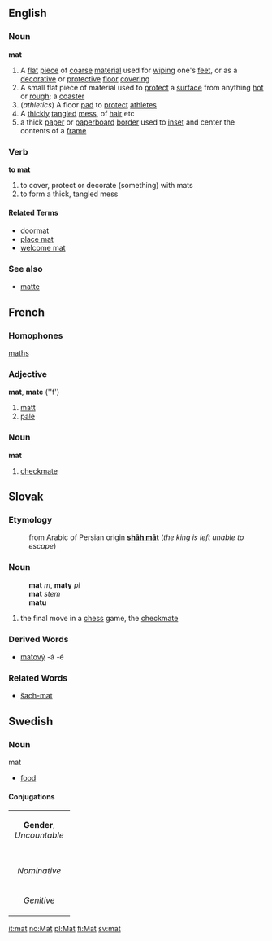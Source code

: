==English==

===Noun===
{{wikipedia}}
'''mat'''
# A [[flat]] [[piece]] of [[coarse]] [[material]] used for [[wiping]] one's [[feet]], or as a [[decorative]] or [[protective]] [[floor]] [[covering]]
# A small flat piece of material used to [[protect]] a [[surface]] from anything [[hot]] or [[rough]]; a [[coaster]]
# (''athletics'') A floor [[pad]] to [[protect]] [[athlete]]s
# A [[thickly]] [[tangled]] [[mess]], of [[hair]] etc
# a thick [[paper]] or [[paperboard]] [[border]] used to [[inset]] and center the contents of a [[frame]] 

===Verb===
'''to mat'''
#to cover, protect or decorate (something) with mats
#to form a thick, tangled mess

====Related Terms====
*[[doormat]]
*[[place mat]]
*[[welcome mat]]

===See also===
*[[matte]]

==French==

===Homophones===
[[maths]]
===Adjective===
'''mat''', '''mate''' (''f')
# [[matt]]
# [[pale]]

===Noun===
'''mat'''
# [[checkmate]]

==Slovak==
===Etymology===
:from Arabic of Persian origin '''[[shāh māt]]''' (''the king is left unable to escape'')
===Noun===
:'''mat''' ''m'', '''maty''' ''pl''
:'''mat''' ''stem''
:'''matu''' ''{{gensg}}''
# the final move in a [[chess]] game, the [[checkmate]]
===Derived Words===
* [[matový]] -á -é
===Related Words===
* [[šach-mat#Slovak|šach-mat]]

==Swedish==
===Noun===
;mat
* [[food]]
====Conjugations====
{| border=1 cellspacing=0
| bgcolor="#FFFFF0" colspan=5 align=center | '''Gender''', ''Uncountable''
|-
|- bgcolor="#FFFFF0" align=center
| width=105 |
| width=105 | ''Indefinite'' 
| width=105 | ''Definite'' 
|- align=center
| width=105 bgcolor="#FFFFF0" | ''Nominative'' 
| [[mat]]
| [[maten]]
|- align=center
| width=105 bgcolor="#FFFFF0" | ''Genitive'' 
| [[mats]]
| [[matens]]
|}

[[it:mat]]
[[no:Mat]]
[[pl:Mat]]
[[fi:Mat]]
[[sv:mat]]
